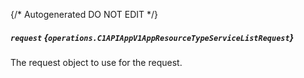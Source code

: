 {/* Autogenerated DO NOT EDIT  */}

##### `request` *{`operations.C1APIAppV1AppResourceTypeServiceListRequest`}*
The request object to use for the request.
<Collapsible>
    <C1APIAppV1AppResourceTypeServiceListRequest/>
</Collapsible>


